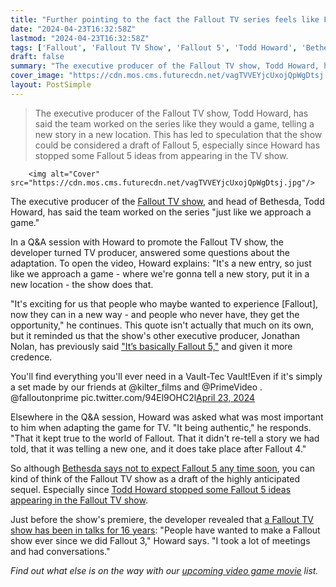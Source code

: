 ```yaml
---
title: "Further pointing to the fact the Fallout TV series feels like Fallout 5, Todd Howard says: 'It's a new entry, so just like we approach a game'"
date: "2024-04-23T16:32:58Z"
lastmod: "2024-04-23T16:32:58Z"
tags: ['Fallout', 'Fallout TV Show', 'Fallout 5', 'Todd Howard', 'Bethesda', 'Fallout 4', 'Game Adaptation', 'Video Game Movies']
draft: false
summary: "The executive producer of the Fallout TV show, Todd Howard, has said the team worked on the series like they would a game, telling a new story in a new location. This has led to speculation that the show could be considered a draft of Fallout 5, especially since Howard has stopped some Fallout 5 ideas from appearing in the TV show."
cover_image: "https://cdn.mos.cms.futurecdn.net/vagTVVEYjcUxojQpWgDtsj.jpg" 
layout: PostSimple
---
```

> The executive producer of the Fallout TV show, Todd Howard, has said the team worked on the series like they would a game, telling a new story in a new location. This has led to speculation that the show could be considered a draft of Fallout 5, especially since Howard has stopped some Fallout 5 ideas from appearing in the TV show.


        <img alt="Cover" src="https://cdn.mos.cms.futurecdn.net/vagTVVEYjcUxojQpWgDtsj.jpg"/>
        
The executive producer of the [<u>Fallout TV show</u>](https://www.gamesradar.com/fallout-tv-show-season-one-amazon-prime-video-release-date-cast-trailer-story-setting-guide/), and head of Bethesda, Todd Howard, has said the team worked on the series "just like we approach a game." 

In a Q&A session with Howard to promote the Fallout TV show, the developer turned TV producer, answered some questions about the adaptation. To open the video, Howard explains: "It's a new entry, so just like we approach a game - where we're gonna tell a new story, put it in a new location - the show does that. 

"It's exciting for us that people who maybe wanted to experience [Fallout], now they can in a new way - and people who never have, they get the opportunity," he continues. This quote isn't actually that much on its own, but it reminded us that the show's other executive producer, Jonathan Nolan, has previously said [<u>"It’s basically Fallout 5,"</u>](https://www.gamesradar.com/fallout-tv-series-exclusive-image-fallout-5/) and given it more credence. 

You'll find everything you'll ever need in a Vault-Tec Vault!Even if it's simply a set made by our friends at @kilter_films and @PrimeVideo . @falloutonprime pic.twitter.com/94El9OHC2l[April 23, 2024](https://twitter.com/BethesdaStudios/status/1782786957522698615)

Elsewhere in the Q&A session, Howard was asked what was most important to him when adapting the game for TV. "It being authentic," he responds. "That it kept true to the world of Fallout. That it didn't re-tell a story we had told, that it was telling a new one, and it does take place after Fallout 4." 

So although [<u>Bethesda says not to expect Fallout 5 any time soon</u>](https://www.gamesradar.com/despite-the-fallout-tv-shows-success-bethesda-veteran-says-not-to-expect-fallout-5-any-time-soon-we-need-time-to-make-great-stuff/), you can kind of think of the Fallout TV show as a draft of the highly anticipated sequel. Especially since [<u>Todd Howard stopped some Fallout 5 ideas appearing in the Fallout TV show</u>](https://www.gamesradar.com/todd-howard-stopped-some-fallout-5-ideas-appearing-in-the-fallout-tv-show/).

Just before the show's premiere, the developer revealed that [<u>a Fallout TV show has been in talks for 16 years</u>](https://www.gamesradar.com/todd-howard-says-a-fallout-tv-show-has-been-in-talks-for-16-years-and-its-producers-are-sweating-every-pixel/): "People have wanted to make a Fallout show ever since we did Fallout 3," Howard says. "I took a lot of meetings and had conversations." 

*Find out what else is on the way with our *[<u><em>upcoming video game movie</em></u>](https://www.gamesradar.com/upcoming-video-game-movies/)* list.* 
        